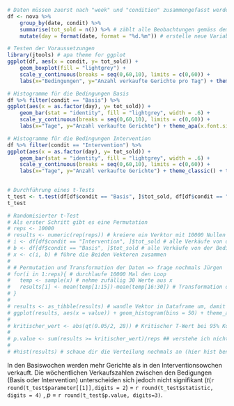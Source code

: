 ```r

# Daten müssen zuerst nach "week" und "condition" zusammengefasst werden
df <- nova %>%
    group_by(date, condit) %>%  
    summarise(tot_sold = n()) %>% # zählt alle Beobachtungen gemäss dem group_by zusammen
    mutate(day = format(date, format = "%d.%m")) # erstelle neue Variable, damit beim Historgamm die X-Achse besser leserlich wird

# Testen der Voraussetzungen
library(jtools) # apa theme for ggplot
ggplot(df, aes(x = condit, y= tot_sold)) + 
    geom_boxplot(fill = "lightgrey") + 
    scale_y_continuous(breaks = seq(0,60,10), limits = c(0,60)) +
    labs(x="Bedingungen", y="Anzahl verkaufte Gerichte pro Tag") + theme_apa(x.font.size = 20, y.font.size = 20) +  theme(axis.text = element_text(size = 20))

# Histogramme für die Bedingungen Basis
df %>% filter(condit == "Basis") %>%
ggplot(aes(x = as.factor(day), y= tot_sold)) + 
    geom_bar(stat = "identity", fill = "lightgrey", width = .6) + 
    scale_y_continuous(breaks = seq(0,60,10), limits = c(0,60)) +
    labs(x="Tage", y="Anzahl verkaufte Gerichte") + theme_apa(x.font.size = 20, y.font.size = 20) +  theme(axis.text = element_text(size = 20))

# Histogramme für die Bedingungen Intervention
df %>% filter(condit == "Intervention") %>%
ggplot(aes(x = as.factor(day), y= tot_sold)) + 
    geom_bar(stat = "identity", fill = "lightgrey", width = .6) + 
    scale_y_continuous(breaks = seq(0,60,10), limits = c(0,60)) + 
    labs(x="Tage", y="Anzahl verkaufte Gerichte") + theme_classic() + theme( axis.line = element_line(color = "black"), axis.text = element_text(size = 20), axis.title = element_text(size = 20))
  


```


```r

# Durchführung eines t-Tests
t_test <- t.test(df[df$condit == "Basis", ]$tot_sold, df[df$condit == "Intervention", ]$tot_sold, var.equal = F) # siehe ungerichtete Hypothese
t_test

# Randomisierter t-Test
# Als erster Schritt gibt es eine Permutation
# reps <- 10000 
# results <- numeric(rep(reps)) # kreiere ein Verktor mit 10000 Nullen
# i <- df[df$condit == "Intervention", ]$tot_sold # alle Verkäufe von der Bedingung Intervention
# b <- df[df$condit == "Basis", ]$tot_sold # alle Verkäufe von der Bedingung Basiswoche
# x <- c(i, b) # führe die Beiden Vektoren zusammen
# 
# # Permutation und Transformation der Daten => frage nochmals Jürgen
# for(i in 1:reps){ # durchlaufe 10000 Mal den Loop
#   temp <- sample(x) # nehme zufällig 30 Werte aus x
#   results[i] <- mean(temp[1:15])-mean(temp[16:30]) # Transformation der Daten. Berechne mir ein neuer Mittelwerte und füge es an iter Stelle im results ein: Mittelwert aus Intervention minus Mittelwert aus Basis
# }
# 
# results <- as_tibble(results) # wandle Vektor in Dataframe um, damit ggplot damit umgehen kann
# ggplot(results, aes(x = value)) + geom_histogram(bins = 50) + theme_apa(x.font.size = 20, y.font.size = 20) +  theme(axis.text = element_text(size = 20)) # schaue dir die Verteilung nochmals an
# 
# kritischer_wert <- abs(qt(0.05/2, 28)) # Kritischer T-Wert bei 95% Konfidenzintervall, 2 seitig, mit 27.747 Freiheitsgrade
# 
# p.value <- sum(results >= kritischer_wert)/reps ## verstehe ich nicht? wie hole ich nun p-wert, wahrscheinlich aus leite aus Hyothese ab: H0 Basis und Interventionswochen unterscheiden sich nicht, H1 Basis und Interventionswochen unterscheiden sich
# 
# #hist(results) # schaue dir die Verteilung nochmals an (hier hist benützen, da es mit Vektoren umgehen kann)

```

In den Basiswochen werden mehr Gerichte als in den Interventionsowchen verkauft. Die wöchentlichen Verkaufszahlen zwischen den Bedigungen (Basis oder Intervention) unterscheiden sich jedoch nicht signifikant (*t*(`r round(t_test$parameter[[1]],digits = 2`) = `r round(t_test$statistic, digits = 4)` , *p* = `r round(t_test$p.value, digits=3)`.
